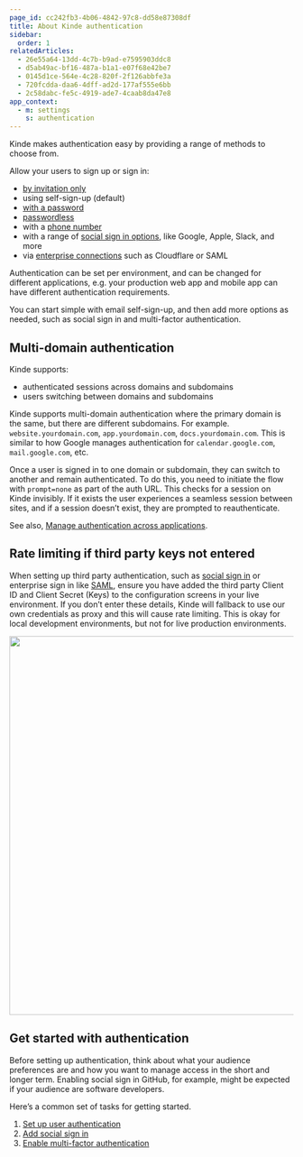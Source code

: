 ```yaml
---
page_id: cc242fb3-4b06-4842-97c8-dd58e87308df
title: About Kinde authentication
sidebar:
  order: 1
relatedArticles:
  - 26e55a64-13dd-4c7b-b9ad-e7595903ddc8
  - d5ab49ac-bf16-487a-b1a1-e07f68e42be7
  - 0145d1ce-564e-4c28-820f-2f126abbfe3a
  - 720fcdda-daa6-4dff-ad2d-177af555e6bb
  - 2c58dabc-fe5c-4919-ade7-4caab8da47e8
app_context:
  - m: settings
    s: authentication
---
```


Kinde makes authentication easy by providing a range of methods to choose from.

Allow your users to sign up or sign in:

- [by invitation only](/authenticate/custom-configurations/disable-sign-up/)
- using self-sign-up (default)
- [with a password](/authenticate/authentication-methods/password-authentication/)
- [passwordless](/authenticate/authentication-methods/passwordless-authentication/)
- with a [phone number](/authenticate/authentication-methods/phone-authentication/)
- with a range of [social sign in options](/authenticate/social-sign-in/add-social-sign-in/), like Google, Apple, Slack, and more
- via [enterprise connections](/authenticate/enterprise-connections/about-enterprise-connections/) such as Cloudflare or SAML

Authentication can be set per environment, and can be changed for different applications, e.g. your production web app and mobile app can have different authentication requirements.

You can start simple with email self-sign-up, and then add more options as needed, such as social sign in and multi-factor authentication.

## Multi-domain authentication

Kinde supports: 

- authenticated sessions across domains and subdomains
- users switching between domains and subdomains

Kinde supports multi-domain authentication where the primary domain is the same, but there are different subdomains. For example. `website.yourdomain.com`, `app.yourdomain.com`, `docs.yourdomain.com`. This is similar to how Google manages authentication for `calendar.google.com`, `mail.google.com`, etc.

Once a user is signed in to one domain or subdomain, they can switch to another and remain authenticated. To do this, you need to initiate the flow with `prompt=none` as part of the auth URL. This checks for a session on Kinde invisibly. If it exists the user experiences a seamless session between sites, and if a session doesn’t exist, they are prompted to reauthenticate.

See also, [Manage authentication across applications](/authenticate/manage-authentication/user-auth-applications/).

## Rate limiting if third party keys not entered

When setting up third party authentication, such as [social sign in](/authenticate/social-sign-in/add-social-sign-in/) or enterprise sign in like [SAML](/authenticate/enterprise-connections/custom-saml/), ensure you have added the third party Client ID and Client Secret (Keys) to the configuration screens in your live environment. If you don’t enter these details, Kinde will fallback to use our own credentials as proxy and this will cause rate limiting. This is okay for local development environments, but not for live production environments.

<img
  src="https://imagedelivery.net/skPPZTHzSlcslvHjesZQcQ/d7bdcd1a-1800-4e8f-780f-ea7d56c37400/public"
  alt=""
  width="672px"
  height="auto"
  fetchpriority="low"
  loading="lazy"
  decoding="async"
/>

## Get started with authentication

Before setting up authentication, think about what your audience preferences are and how you want to manage access in the short and longer term. Enabling social sign in GitHub, for example, might be expected if your audience are software developers.

Here’s a common set of tasks for getting started.

1. [Set up user authentication](/authenticate/authentication-methods/set-up-user-authentication/)
2. [Add social sign in](/authenticate/social-sign-in/add-social-sign-in/)
3. [Enable multi-factor authentication](/authenticate/multi-factor-auth/enable-multi-factor-authentication/)
